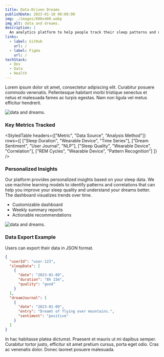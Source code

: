 ```yaml
---
title: Data-Driven Dreams
publishDate: 2023-01-10 00:00:00
img: ./images/600x400.webp
img_alt: data and dreams.
description: |
  An analytics platform to help people track their sleep patterns and dreams.
links:
  - label: GitHub
    url: /
  - label: Figma
    url: /
techStack:
  - Dev
  - Data
  - Health
---
```


Lorem ipsum dolor sit amet, consectetur adipiscing elit. Curabitur posuere commodo venenatis. Pellentesque habitant morbi tristique senectus et netus et malesuada fames ac turpis egestas. Nam non ligula vel metus efficitur hendrerit.

<Image src={mainImage} alt="data and dreams." />

### Key Metrics Tracked

<StyledTable
    headers={["Metric", "Data Source", "Analysis Method"]}
    rows={[
        ["Sleep Duration", "Wearable Device", "Time Series"],
        ["Dream Sentiment", "User Journal", "NLP"],
        ["Sleep Quality", "Wearable Device", "Correlation"],
        ["REM Cycles", "Wearable Device", "Pattern Recognition"]
    ]}
/>

<TwoCol>
    <div slot="left">
        <h3>Personalized Insights</h3>
        <p>Our platform provides personalized insights based on your sleep data. We use machine learning models to identify patterns and correlations that can help you improve your sleep quality and understand your dreams better. The dashboard visualizes trends over time.</p>
        <ul>
            <li>Customizable dashboard</li>
            <li>Weekly summary reports</li>
            <li>Actionable recommendations</li>
        </ul>
    </div>
    <div slot="right">
        <Image src={image1} alt="data and dreams." />
    </div>
</TwoCol>

### Data Export Example
Users can export their data in JSON format.

```json
{
  "userId": "user-123",
  "sleepData": [
    {
      "date": "2023-01-09",
      "duration": "8h 15m",
      "quality": "good"
    }
  ],
  "dreamJournal": [
    {
      "date": "2023-01-09",
      "entry": "Dreamt of flying over mountains.",
      "sentiment": "positive"
    }
  ]
}
```

In hac habitasse platea dictumst. Praesent et mauris ut mi dapibus semper. Curabitur tortor justo, efficitur sit amet pretium cursus, porta eget odio. Cras ac venenatis dolor. Donec laoreet posuere malesuada.
